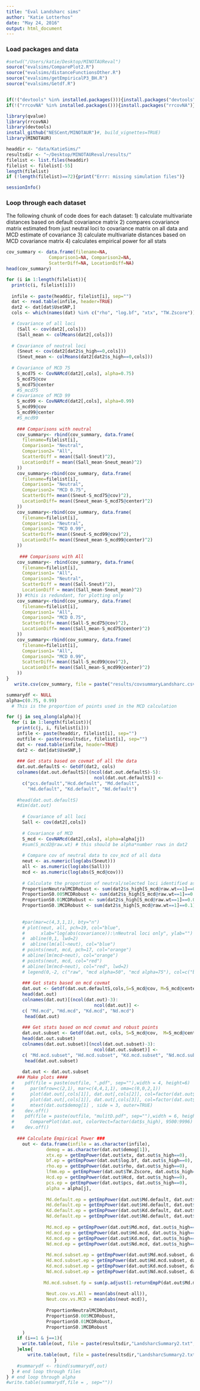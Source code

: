 ```yaml
---
title: "Eval Landsharc sims"
author: "Katie Lotterhos"
date: "May 24, 2016"
output: html_document
---
```

### Load packages and data
```r
#setwd("/Users/katie/Desktop/MINOTAUReval")
source("evalsims/ComparePlot2.R")
source("evalsims/distanceFunctionsOther.R")
source("evalsims/getEmpiricalP3_BH.R")
source("evalsims/Getdf.R")


if(!("devtools" %in% installed.packages())){install.packages("devtools", dependencies=TRUE)}
if(!("rrcovNA" %in% installed.packages())){install.packages("rrcovNA")}

library(qvalue)
library(rrcovNA)
library(devtools)
install_github("NESCent/MINOTAUR")#, build_vignettes=TRUE)
library(MINOTAUR)

headdir <- "data/KatieSims/"
resultsdir <- "~/Desktop/MINOTAUReval/results/"
filelist <- list.files(headdir)
filelist <- filelist[-55]
length(filelist)
if (!length(filelist)==72){print("Errr: missing simulation files")}

sessionInfo()
```

### Loop through each dataset
The following chunk of code does for each dataset:
1) calculate multivariate distances based on default covariance matrix
2) compares covariance matrix estimated from just neutral loci to covariance matrix on all data and MCD estimate of covariance
3) calculate multivariate distances based on MCD covariance matrix
4) calculates empirical power for all stats

```r


cov_summary <- data.frame(filename=NA, 
                Comparison1=NA, Comparison2=NA, 
                ScatterDiff=NA, LocationDiff=NA)
head(cov_summary)

for (i in 1:length(filelist)){
  print(c(i, filelist[i]))
  
  infile <- paste(headdir, filelist[i], sep="")
  dat <- read.table(infile, header=TRUE)
  dat2 <- dat[dat$UseSNP,]
  cols <- which(names(dat) %in% c("rho", "log.bf", "xtx", "TW.Zscore"))

  # Covariance of all loci
    (Sall <- cov(dat2[,cols]))
    (Sall_mean <- colMeans(dat2[,cols]))
    
  # Covariance of neutral loci
    (Sneut <- cov(dat2[dat2$s_high==0,cols]))
    (Sneut_mean <- colMeans(dat2[dat2$s_high==0,cols]))
        
  # Covariance of MCD 75
    S_mcd75 <- CovNAMcd(dat2[,cols], alpha=0.75)
    S_mcd75@cov
    S_mcd75@center
    #S_mcd75
  # Covariance of MCD 99
    S_mcd99 <- CovNAMcd(dat2[,cols], alpha=0.99)
    S_mcd99@cov
    S_mcd99@center
    #S_mcd99    
    
    ### Comparisons with neutral
    cov_summary<- rbind(cov_summary, data.frame(
      filename=filelist[i],
      Comparison1= "Neutral",
      Comparison2= "All",
      ScatterDiff = mean((Sall-Sneut)^2),
      LocationDiff = mean((Sall_mean-Sneut_mean)^2)
    ))
    cov_summary<-rbind(cov_summary, data.frame(
      filename=filelist[i],
      Comparison1= "Neutral",
      Comparison2= "MCD 0.75",
      ScatterDiff= mean((Sneut-S_mcd75@cov)^2),
      LocationDiff= mean((Sneut_mean-S_mcd75@center)^2)
    ))
    cov_summary<-rbind(cov_summary, data.frame(
      filename=filelist[i],
      Comparison1= "Neutral",
      Comparison2= "MCD 0.99",
      ScatterDiff= mean((Sneut-S_mcd99@cov)^2),
      LocationDiff= mean((Sneut_mean-S_mcd99@center)^2)
    ))
    
     ### Comparisons with All
    cov_summary<- rbind(cov_summary, data.frame(
      filename=filelist[i],
      Comparison1= "All",
      Comparison2= "Neutral",
      ScatterDiff = mean((Sall-Sneut)^2),
      LocationDiff = mean((Sall_mean-Sneut_mean)^2)
    )) #this is redundant, for plotting only
    cov_summary<-rbind(cov_summary, data.frame(
      filename=filelist[i],
      Comparison1= "All",
      Comparison2= "MCD 0.75",
      ScatterDiff= mean((Sall-S_mcd75@cov)^2),
      LocationDiff= mean((Sall_mean-S_mcd75@center)^2)
    ))
    cov_summary<-rbind(cov_summary, data.frame(
      filename=filelist[i],
      Comparison1= "All",
      Comparison2= "MCD 0.99",
      ScatterDiff= mean((Sall-S_mcd99@cov)^2),
      LocationDiff= mean((Sall_mean-S_mcd99@center)^2)
    ))
}    
   write.csv(cov_summary, file = paste("results/covsummaryLandsharc.csv", sep=""))
``` 

```r
summarydf <- NULL
alpha=c(0.75, 0.99)
  # This is the proportion of points used in the MCD calculation

for (j in seq_along(alpha)){
  for (i in 1:length(filelist)){
    print(c(j, i, filelist[i]))
    infile <- paste(headdir, filelist[i], sep="")
    outfile <- paste(resultsdir, filelist[i], sep="")
    dat <- read.table(infile, header=TRUE)
    dat2 <- dat[dat$UseSNP,]
    
    ### Get stats based on covmat of all the data
    dat.out.defaultS <- Getdf(dat2, cols)
    colnames(dat.out.defaultS)[(ncol(dat.out.defaultS)-5):
                                 ncol(dat.out.defaultS)] <-
      c("pcs.default","Hcd.default", "Md.default", 
        "Hd.default", "Kd.default", "Nd.default")
    
    #head(dat.out.defaultS)
    #dim(dat.out)
      
      # Covariance of all loci
      Sall <- cov(dat2[,cols])
      
      # Covariance of MCD
      S_mcd <- CovNAMcd(dat2[,cols], alpha=alpha[j])
      #sum(S_mcd2@raw.wt) # this should be alpha*number rows in dat2
      
      # Compare cov of neutral data to cov_mcd of all data
      neut <- as.numeric(log(abs(Sneut)))
      all <- as.numeric(log(abs(Sall)))
      mcd <- as.numeric(log(abs(S_mcd@cov)))
      
      # Calculate the proportion of neutral/selected loci identified as robust (non-outliers)
      ProportionNeutralMCDRobust <- sum(dat2$s_high[S_mcd@raw.wt==1]==0)/sum(S_mcd@raw.wt==1)
      ProportionS0.005MCDRobust <- sum(dat2$s_high[S_mcd@raw.wt==1]==0.005)/sum(S_mcd@raw.wt==1)
      ProportionS0.01MCDRobust <- sum(dat2$s_high[S_mcd@raw.wt==1]==0.01)/sum(S_mcd@raw.wt==1)
      ProportionS0.1MCDRobust <- sum(dat2$s_high[S_mcd@raw.wt==1]==0.1)/sum(S_mcd@raw.wt==1)
      
      
      #par(mar=c(4,3,1,1), bty="n")
      # plot(neut, all, pch=19, col="blue",
      #      xlab="log(abs(covariance)):\nNeutral loci only", ylab="") 
      #  abline(0,1, lwd=2)
      #  abline(lm(all~neut), col="blue")
      # points(neut, mcd, pch=17, col="orange")
      # abline(lm(mcd~neut), col="orange")
      # points(neut, mcd, col="red")
      # abline(lm(mcd~neut), col="red", lwd=2)
      # legend(0,-2, c("raw", "mcd alpha=50", "mcd alpha=75"), col=c("blue", "orange", "red"), pch=c(19, 17, 1), bty="n")
       
      ### Get stats based on mcd covmat
      dat.out <- Getdf(dat.out.defaultS,cols,S=S_mcd@cov, M=S_mcd@center)
      head(dat.out)
      colnames(dat.out)[(ncol(dat.out)-3):
                                 ncol(dat.out)] <-
      c( "Md.mcd", "Hd.mcd", "Kd.mcd", "Nd.mcd") 
       head(dat.out)
       
      ### Get stats based on mcd covmat and robust points
      dat.out.subset <- Getdf(dat.out, cols, S=S_mcd@cov,  M=S_mcd@center, subset=which(S_mcd@raw.wt==1))
      head(dat.out.subset)
      colnames(dat.out.subset)[(ncol(dat.out.subset)-3):
                                 ncol(dat.out.subset)] <-
      c( "Md.mcd.subset", "Hd.mcd.subset", "Kd.mcd.subset", "Nd.mcd.subset") 
       head(dat.out.subset)
  
      dat.out <- dat.out.subset
    ### Make plots ####
  #    pdf(file = paste(outfile, ".pdf", sep=""),width = 4, height=6)
  #      par(mfrow=c(2,1), mar=c(4,4,1,1), oma=c(0,0,2,1))
  #      plot(dat.out[,cols[1]], dat.out[,cols[2]], col=factor(dat.out$s_high), xlab="Spearman's rho (GEA)", ylab="XTX (Fst analog)")
  #      plot(dat.out[,cols[1]], dat.out[,cols[3]], col=factor(dat.out$s_high), xlab="Spearman's rho (GEA)", ylab="Z-score (LFMM, GEA)")
  #      mtext(dat.out$demog[1] , side = 3, outer=TRUE)
  #    dev.off()
  #    pdf(file = paste(outfile, "mulitD.pdf", sep=""),width = 6, height=8)
  #      ComparePlot(dat.out, colorVect=factor(dat$s_high), 9500:9996)
  #    dev.off()
  
    ### Calculate Empirical Power ###
      out <- data.frame(infile = as.character(infile),
               demog = as.character(dat.out$demog[1]),
               xtx.ep = getEmpPower(dat.out$xtx, dat.out$s_high==0),
               bf.ep = getEmpPower(dat.out$log.bf, dat.out$s_high==0),
               rho.ep = getEmpPower(dat.out$rho, dat.out$s_high==0),
               lfmm.ep = getEmpPower(dat.out$TW.Zscore, dat.out$s_high==0),
               Hcd.ep = getEmpPower(dat.out$Hcd, dat.out$s_high==0),
               pcs.ep = getEmpPower(dat.out$pcs, dat.out$s_high==0),
               alpha = alpha[j],
               
               Md.default.ep = getEmpPower(dat.out$Md.default, dat.out$s_high==0),
               Hd.default.ep = getEmpPower(dat.out$Hd.default, dat.out$s_high==0),
               Kd.default.ep = getEmpPower(dat.out$Kd.default, dat.out$s_high==0),
               Nd.default.ep = getEmpPower(dat.out$Nd.default, dat.out$s_high==0),
               
               Md.mcd.ep = getEmpPower(dat.out$Md.mcd, dat.out$s_high==0),
               Hd.mcd.ep = getEmpPower(dat.out$Hd.mcd, dat.out$s_high==0),
               Kd.mcd.ep = getEmpPower(dat.out$Kd.mcd, dat.out$s_high==0),
               Nd.mcd.ep = getEmpPower(dat.out$Nd.mcd, dat.out$s_high==0),
                
               Md.mcd.subset.ep = getEmpPower(dat.out$Md.mcd.subset, dat.out$s_high==0),
               Hd.mcd.subset.ep = getEmpPower(dat.out$Hd.mcd.subset, dat.out$s_high==0),
               Kd.mcd.subset.ep = getEmpPower(dat.out$Kd.mcd.subset, dat.out$s_high==0),
               Nd.mcd.subset.ep = getEmpPower(dat.out$Nd.mcd.subset, dat.out$s_high==0),
               
              Md.mcd.subset.fp = sum(p.adjust(1-returnEmpP(dat.out$Md.mcd.subset[dat.out$s_high==0], dat.out$Md.mcd.subset[S_mcd@raw.wt==1 & dat.out$s_high==0]),method="BH")<0.05)/9900,
               
               Neut.cov.vs.All = mean(abs(neut-all)),
               Neut.cov.vs.MCD = mean(abs(neut-mcd)),
               
               ProportionNeutralMCDRobust,
               ProportionS0.005MCDRobust,
               ProportionS0.01MCDRobust,
               ProportionS0.1MCDRobust
      )
    if (i==1 & j==1){
      write.table(out, file = paste(resultsdir,"LandsharcSummary2.txt", sep=""), append=FALSE, col.names=TRUE, row.names=FALSE)
    }else{
        write.table(out, file = paste(resultsdir,"LandsharcSummary2.txt",sep=""), append=TRUE, col.names=FALSE, row.names=FALSE) 
                  }
    #summarydf <- rbind(summarydf,out)
  } # end loop through files
} # end loop through alpha
#write.table(summarydf,file = , sep=""))
```

